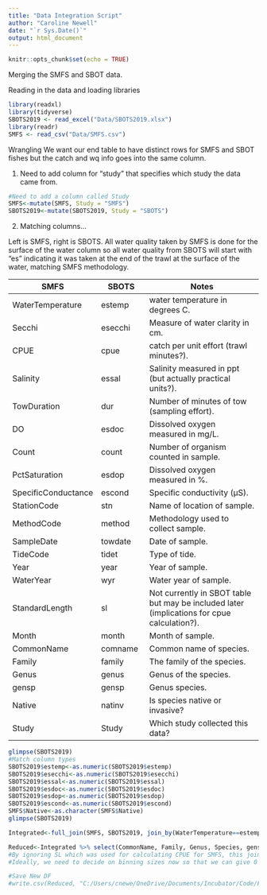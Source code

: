 ```yaml
---
title: "Data Integration Script"
author: "Caroline Newell"
date: "`r Sys.Date()`"
output: html_document
---
```


```r
knitr::opts_chunk$set(echo = TRUE)
```

Merging the SMFS and SBOT data.

Reading in the data and loading libraries

```r
library(readxl)
library(tidyverse)
SBOTS2019 <- read_excel("Data/SBOTS2019.xlsx")
library(readr)
SMFS <- read_csv("Data/SMFS.csv")
```

Wrangling We want our end table to have distinct rows for SMFS and SBOT fishes but the catch and wq info goes into the same column.

1.  Need to add column for "study" that specifies which study the data came from.

```r
#Need to add a column called Study
SMFS<-mutate(SMFS, Study = "SMFS")
SBOTS2019<-mutate(SBOTS2019, Study = "SBOTS")
```

2.  Matching columns...

Left is SMFS, right is SBOTS. All water quality taken by SMFS is done for the surface of the water column so all water quality from SBOTS will start with "es" indicating it was taken at the end of the trawl at the surface of the water, matching SMFS methodology.

| SMFS                | SBOTS   | Notes                                                                                       |
|---------------|---------------|------------------------------------------|
| WaterTemperature    | estemp  | water temperature in degrees C.                                                             |
| Secchi              | esecchi | Measure of water clarity in cm.                                                             |
| CPUE                | cpue    | catch per unit effort (trawl minutes?).                                                     |
| Salinity            | essal   | Salinity measured in ppt (but actually practical units?).                                   |
| TowDuration         | dur     | Number of minutes of tow (sampling effort).                                                 |
| DO                  | esdoc   | Dissolved oxygen measured in mg/L.                                                          |
| Count               | count   | Number of organism counted in sample.                                                       |
| PctSaturation       | esdop   | Dissolved oxygen measured in %.                                                             |
| SpecificConductance | escond  | Specific conductivity (μS).                                                                 |
| StationCode         | stn     | Name of location of sample.                                                                 |
| MethodCode          | method  | Methodology used to collect sample.                                                         |
| SampleDate          | towdate | Date of sample.                                                                             |
| TideCode            | tidet   | Type of tide.                                                                               |
| Year                | year    | Year of sample.                                                                             |
| WaterYear           | wyr     | Water year of sample.                                                                       |
| StandardLength      | sl      | Not currently in SBOT table but may be included later (implications for cpue calculation?). |
| Month               | month   | Month of sample.                                                                            |
| CommonName          | comname | Common name of species.                                                                     |
| Family              | family  | The family of the species.                                                                  |
| Genus               | genus   | Genus of the species.                                                                       |
| gensp               | gensp   | Genus species.                                                                              |
| Native              | natinv  | Is species native or invasive?                                                              |
| Study               | Study   | Which study collected this data?                                                            |

```r
glimpse(SBOTS2019)
#Match column types
SBOTS2019$estemp<-as.numeric(SBOTS2019$estemp)
SBOTS2019$esecchi<-as.numeric(SBOTS2019$esecchi)
SBOTS2019$essal<-as.numeric(SBOTS2019$essal)
SBOTS2019$esdoc<-as.numeric(SBOTS2019$esdoc)
SBOTS2019$esdop<-as.numeric(SBOTS2019$esdop)
SBOTS2019$escond<-as.numeric(SBOTS2019$escond)
SMFS$Native<-as.character(SMFS$Native)
glimpse(SBOTS2019)

Integrated<-full_join(SMFS, SBOTS2019, join_by(WaterTemperature==estemp, Secchi==esecchi, CPUE==cpue, Salinity==essal, TowDuration==dur, DO==esdoc, Count==count, PctSaturation==esdop, SpecificConductance==escond, StationCode==stn, MethodCode==method, SampleDate==towdate, TideCode==tidet, Year==year, WaterYear==wyr, Month==month, CommonName==comname, Family==family, Genus==genus, Species==species, Native==natinv, gensp==gensp, Study==Study))

Reduced<-Integrated %>% select(CommonName, Family, Genus, Species, gensp, Native, StationCode, Study, MethodCode, TowDuration, Count, CPUE, WaterTemperature, Secchi, Salinity, DO, PctSaturation, SpecificConductance, TideCode, SampleDate, Year, WaterYear, Month)
#By ignoring SL which was used for calculating CPUE for SMFS, this join and select has removed information on SL but preserved catch and CPUE for multiple rows of the same organism for the same sampling event. Either need to re-calculate CPUE ignoring SL for SMFS, or get length info for SBOTS and re-calculate CPUE being sensitive to lengths. 
#Ideally, we need to decide on binning sizes now so that we can give 0 catch for bins of sizes instead of 0's for every possible size...

#Save New DF
#write.csv(Reduced, "C:/Users/cnewe/OneDrive/Documents/Incubator/Code/FishForesightIncubator/Data/IntegratedData.csv")
```
